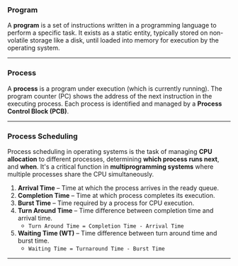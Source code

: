 ### Program

A **program** is a set of instructions written in a programming language to perform a specific task. It exists as a static entity, typically stored on non-volatile storage like a disk, until loaded into memory for execution by the operating system.

---

### Process

A **process** is a program under execution (which is currently running). The program counter (PC) shows the address of the next instruction in the executing process. Each process is identified and managed by a **Process Control Block (PCB)**.

---

### Process Scheduling

Process scheduling in operating systems is the task of managing **CPU allocation** to different processes, determining **which process runs next**, and **when**. It's a critical function in **multiprogramming systems** where multiple processes share the CPU simultaneously.

1. **Arrival Time** – Time at which the process arrives in the ready queue.  
2. **Completion Time** – Time at which process completes its execution.  
3. **Burst Time** – Time required by a process for CPU execution.  
4. **Turn Around Time** – Time difference between completion time and arrival time.  
   - `Turn Around Time = Completion Time - Arrival Time`  
5. **Waiting Time (WT)** – Time difference between turn around time and burst time.  
   - `Waiting Time = Turnaround Time - Burst Time`  

---
